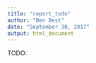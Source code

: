 ```yaml
---
title: "report_todo"
author: "Ben Best"
date: "September 30, 2017"
output: html_document
---
```


TODO:


